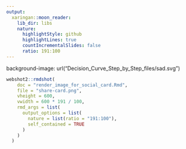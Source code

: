 ```yaml
---
output:
  xaringan::moon_reader:
    lib_dir: libs
    nature:
      highlightStyle: github
      highlightLines: true
      countIncrementalSlides: false
      ratio: 191:100
---
```


background-image: url("Decision_Curve_Step_by_Step_files/sad.svg")




```r

webshot2::rmdshot(
    doc = "render_image_for_social_card.Rmd",
    file = "share-card.png",
    vheight = 600,
    vwidth = 600 * 191 / 100,
    rmd_args = list(
      output_options = list(
        nature = list(ratio = "191:100"),
        self_contained = TRUE
      )
    )
  )
```

